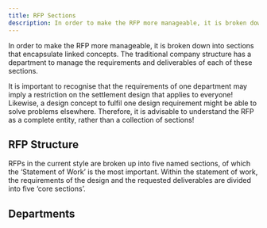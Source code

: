 ```yaml
---
title: RFP Sections
description: In order to make the RFP more manageable, it is broken down into sections that encapsulate linked concepts. The traditional company structure has a department to manage the requirements and deliverables of each of these sections.
---
```



In order to make the RFP more manageable, it is broken down into sections that encapsulate linked concepts. The traditional company structure has a department to manage the requirements and deliverables of each of these sections.

It is important to recognise that the requirements of one department may imply a restriction on the settlement design that applies to everyone! Likewise, a design concept to fulfil one design requirement might be able to solve problems elsewhere. Therefore, it is advisable to understand the RFP as a complete entity, rather than a collection of sections!

## RFP Structure

RFPs in the current style are broken up into five named sections, of which the ‘Statement of Work’ is the most important. Within the statement of work, the requirements of the design and the requested deliverables are divided into five ‘core sections’.

## Departments

<CardGrid>
    <LinkCard title="Structural Design" href="/rfp/structural/" />
    <LinkCard title="Operations and Infrastructure" href="/rfp/operations/" />
    <LinkCard title="Human Factors" href="/rfp/human/" />
    <LinkCard title="Mission Systems" href="/rfp/mission-systems/" />
    <LinkCard title="Business and Marketing / Schedule and Cost" href="/rfp/business/" />
</CardGrid>